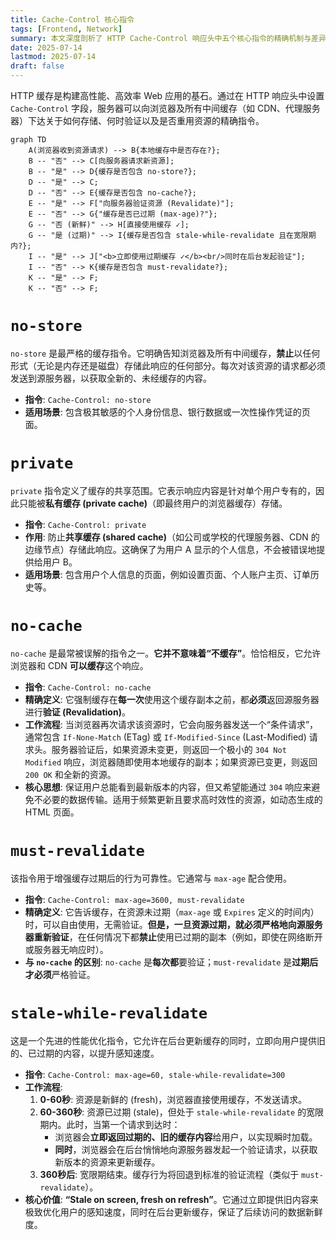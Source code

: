 ```yaml
---
title: Cache-Control 核心指令
tags: [Frontend, Network]
summary: 本文深度剖析了 HTTP Cache-Control 响应头中五个核心指令的精确机制与差异，包括 no-store, no-cache, must-revalidate, private 和 stale-while-revalidate。
date: 2025-07-14
lastmod: 2025-07-14
draft: false
---
```

HTTP 缓存是构建高性能、高效率 Web 应用的基石。通过在 HTTP 响应头中设置 `Cache-Control` 字段，服务器可以向浏览器及所有中间缓存（如 CDN、代理服务器）下达关于如何存储、何时验证以及是否重用资源的精确指令。

```mermaid
graph TD
    A(浏览器收到资源请求) --> B{本地缓存中是否存在?};
    B -- "否" --> C[向服务器请求新资源];
    B -- "是" --> D{缓存是否包含 no-store?};
    D -- "是" --> C;
    D -- "否" --> E{缓存是否包含 no-cache?};
    E -- "是" --> F["向服务器验证资源 (Revalidate)"];
    E -- "否" --> G{"缓存是否已过期 (max-age)?"};
    G -- "否 (新鲜)" --> H[直接使用缓存 ✓];
    G -- "是 (过期)" --> I{缓存是否包含 stale-while-revalidate 且在宽限期内?};
    I -- "是" --> J["<b>立即使用过期缓存 ✓</b><br/>同时在后台发起验证"];
    I -- "否" --> K{缓存是否包含 must-revalidate?};
    K -- "是" --> F;
    K -- "否" --> F;
```

# `no-store`

`no-store` 是最严格的缓存指令。它明确告知浏览器及所有中间缓存，**禁止**以任何形式（无论是内存还是磁盘）存储此响应的任何部分。每次对该资源的请求都必须发送到源服务器，以获取全新的、未经缓存的内容。

- **指令**: `Cache-Control: no-store`
- **适用场景**: 包含极其敏感的个人身份信息、银行数据或一次性操作凭证的页面。

# `private`

`private` 指令定义了缓存的共享范围。它表示响应内容是针对单个用户专有的，因此只能被**私有缓存 (private cache)**（即最终用户的浏览器缓存）存储。

- **指令**: `Cache-Control: private`
- **作用**: 防止**共享缓存 (shared cache)**（如公司或学校的代理服务器、CDN 的边缘节点）存储此响应。这确保了为用户 A 显示的个人信息，不会被错误地提供给用户 B。
- **适用场景**: 包含用户个人信息的页面，例如设置页面、个人账户主页、订单历史等。

# `no-cache`

`no-cache` 是最常被误解的指令之一。**它并不意味着“不缓存”**。恰恰相反，它允许浏览器和 CDN **可以缓存**这个响应。

- **指令**: `Cache-Control: no-cache`
- **精确定义**: 它强制缓存在**每一次**使用这个缓存副本之前，都**必须**返回源服务器进行**验证 (Revalidation)**。
- **工作流程**: 当浏览器再次请求该资源时，它会向服务器发送一个“条件请求”，通常包含 `If-None-Match` (ETag) 或 `If-Modified-Since` (Last-Modified) 请求头。服务器验证后，如果资源未变更，则返回一个极小的 `304 Not Modified` 响应，浏览器随即使用本地缓存的副本；如果资源已变更，则返回 `200 OK` 和全新的资源。
- **核心思想**: 保证用户总能看到最新版本的内容，但又希望能通过 `304` 响应来避免不必要的数据传输。适用于频繁更新且要求高时效性的资源，如动态生成的 HTML 页面。

# `must-revalidate`

该指令用于增强缓存过期后的行为可靠性。它通常与 `max-age` 配合使用。

- **指令**: `Cache-Control: max-age=3600, must-revalidate`
- **精确定义**: 它告诉缓存，在资源未过期（`max-age` 或 `Expires` 定义的时间内）时，可以自由使用，无需验证。**但是，一旦资源过期，就必须严格地向源服务器重新验证**，在任何情况下都**禁止**使用已过期的副本（例如，即使在网络断开或服务器无响应时）。
- **与 `no-cache` 的区别**: `no-cache` 是**每次都**要验证；`must-revalidate` 是**过期后才必须**严格验证。

# `stale-while-revalidate`

这是一个先进的性能优化指令，它允许在后台更新缓存的同时，立即向用户提供旧的、已过期的内容，以提升感知速度。

- **指令**: `Cache-Control: max-age=60, stale-while-revalidate=300`
- **工作流程**:
    1. **0-60秒**: 资源是新鲜的 (fresh)，浏览器直接使用缓存，不发送请求。
    2. **60-360秒**: 资源已过期 (stale)，但处于 `stale-while-revalidate` 的宽限期内。此时，当第一个请求到达时：
        - 浏览器会**立即返回过期的、旧的缓存内容**给用户，以实现瞬时加载。
        - **同时**，浏览器会在后台悄悄地向源服务器发起一个验证请求，以获取新版本的资源来更新缓存。
    3. **360秒后**: 宽限期结束。缓存行为将回退到标准的验证流程（类似于 `must-revalidate`）。
- **核心价值**: **“Stale on screen, fresh on refresh”**。它通过立即提供旧内容来极致优化用户的感知速度，同时在后台更新缓存，保证了后续访问的数据新鲜度。